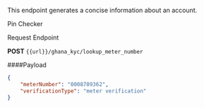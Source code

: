 This endpoint generates a concise information about an account.

Pin Checker

Request Endpoint

**POST**
 `{{url}}/ghana_kyc/lookup_meter_number`

####Payload
```json
{
    "meterNumber": "0008709362",
    "verificationType": "meter verification"
}
```